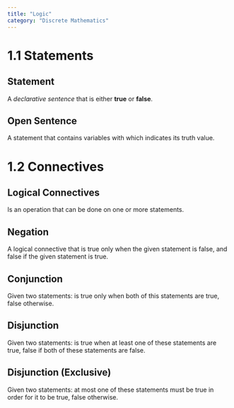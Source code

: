 ```yaml
---
title: "Logic"
category: "Discrete Mathematics"
---
```


# 1.1 Statements

## Statement

A _declarative sentence_ that is either **true** or **false**.

## Open Sentence

A statement that contains variables with which indicates its truth value.

# 1.2 Connectives

## Logical Connectives

Is an operation that can be done on one or more statements.

## Negation

A logical connective that is true only when the given statement is false, and
false if the given statement is true.

## Conjunction

Given two statements: is true only when both of this statements are true, false
otherwise.

## Disjunction

Given two statements: is true when at least one of these statements are true, false
if both of these statements are false.

## Disjunction (Exclusive)

Given two statements: at most one of these statements must be true in order for it to
be true, false otherwise.
